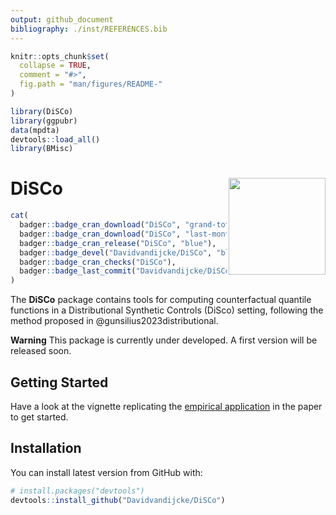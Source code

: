 ```yaml
---
output: github_document
bibliography: ./inst/REFERENCES.bib
---
```


<!-- README.md is generated from README.Rmd. Please edit that file -->

```r
knitr::opts_chunk$set(
  collapse = TRUE,
  comment = "#>",
  fig.path = "man/figures/README-"
)
```

```r
library(DiSCo)
library(ggpubr)
data(mpdta)
devtools::load_all()
library(BMisc)
```
# DiSCo <img src="man/figures/logo.png" align="right" alt="" width="155" />

```r
cat(
  badger::badge_cran_download("DiSCo", "grand-total", "blue"),
  badger::badge_cran_download("DiSCo", "last-month", "blue"),
  badger::badge_cran_release("DiSCo", "blue"),
  badger::badge_devel("Davidvandijcke/DiSCo", "blue"),
  badger::badge_cran_checks("DiSCo"),
  badger::badge_last_commit("Davidvandijcke/DiSCo")
)
```

<!-- README.mdƒ is generated from README.Rmd. Please edit that file -->

The **DiSCo** package contains tools for computing counterfactual quantile functions in a Distributional Synthetic Controls (DiSco) setting, following the method proposed in @gunsilius2023distributional. 

**Warning** This package is currently under developed. A first version will be released soon.

## Getting Started

Have a look at the vignette replicating the [empirical application](https://davidvandijcke.com/files/Dube2019.html) in the paper to get started.

## Installation

You can install latest version from GitHub with:

```r
# install.packages("devtools")
devtools::install_github("Davidvandijcke/DiSCo")
```


